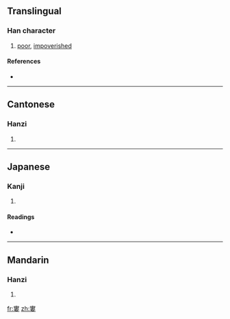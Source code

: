 ==Translingual==

===Han character===
{{Han char|rn=40|rad=宀|as=11|sn=14|four=3040<sub>4</sub>|canj=十中中女 (JLLV)}}

# [[poor]], [[impoverished]]

====References====
* {{Han ref|kx=0290.180|dkj=07285|dj=0574.250|hdz=20948.020|uh=5BE0|ud=23520|bh=E17E|bd=57726}}

----

==Cantonese==

===Hanzi===
{{yue-hanzi|jyut=|y=keui6}}

# {{defn|Cantonese|sort=宀11}}

----

==Japanese==

===Kanji===
{{ja-kanji|grade=|rs=宀11}}

# {{defn|Japanese|sort=宀11}}

====Readings====
* {{ja-readings|on=[[く]] (ku), [[る]] (ru), [[ろわ]] (rowa)|kun=[[まずしい]] (mazushii), [[やつれる]] (yatsureru), [[ちひさい]] (chihisai)}}

----

==Mandarin==

===Hanzi===
{{cmn-hanzi|pin=[[jù]] ([[ju4]])|wg=chü<sup>4</sup>}}

# {{defn|Mandarin|sort=宀11}}

[[fr:寠]]
[[zh:寠]]